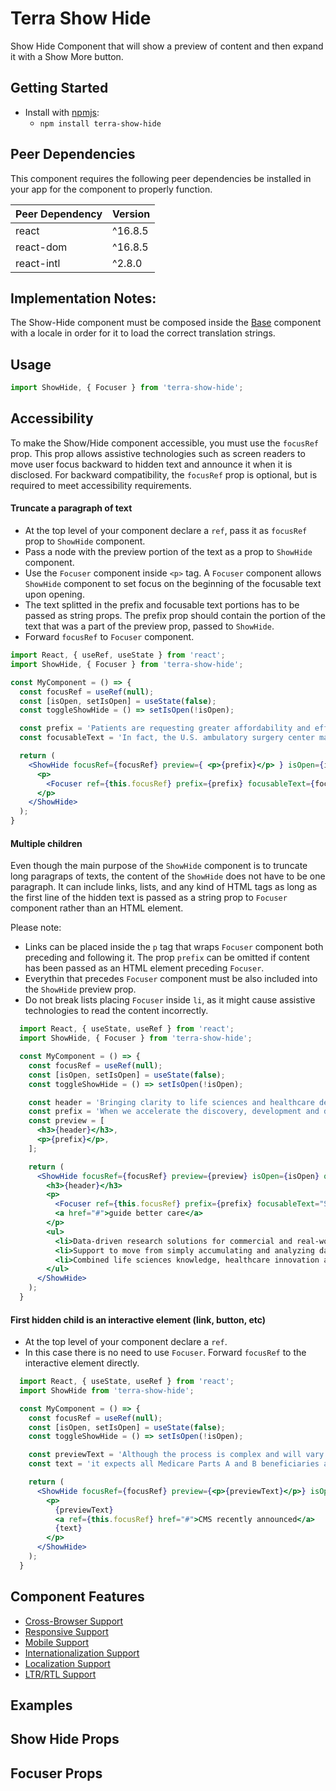 


<Badge />

# Terra Show Hide

Show Hide Component that will show a preview of content and then expand it with a Show More button.

## Getting Started

- Install with [npmjs](https://www.npmjs.com):
  - `npm install terra-show-hide`

<!-- AUTO-GENERATED-CONTENT:START Peer Dependencies -->
## Peer Dependencies

This component requires the following peer dependencies be installed in your app for the component to properly function.

| Peer Dependency | Version |
|-|-|
| react | ^16.8.5 |
| react-dom | ^16.8.5 |
| react-intl | ^2.8.0 |

<!-- AUTO-GENERATED-CONTENT:END -->

## Implementation Notes:

The Show-Hide component must be composed inside the [Base][1] component with a locale in order for it to load the correct translation strings.

[1]: https://engineering.cerner.com/terra-core/components/terra-base/base/base

## Usage

```jsx
import ShowHide, { Focuser } from 'terra-show-hide';
```

## Accessibility

<Notice variant="important" ariaLevel="3">

  To make the Show/Hide component accessible, you must use the `focusRef` prop. This prop allows assistive technologies such as screen readers to move user focus backward to hidden text and announce it when it is disclosed. For backward compatibility, the `focusRef` prop is optional, but is required to meet accessibility requirements.

</Notice>

#### Truncate a paragraph of text
  - At the top level of your component declare a `ref`, pass it as `focusRef` prop to `ShowHide` component. 
  - Pass a node with the preview portion of the text as a prop to `ShowHide` component.
  - Use the `Focuser` component inside `<p>` tag. A `Focuser` component allows `ShowHide` component to set focus on the beginning of the focusable text upon opening. 
  - The text splitted in the prefix and focusable text portions has to be passed as string props. The prefix prop should contain the portion of the text that was a part of the preview prop, passed to `ShowHide`.
  - Forward `focusRef` to `Focuser` component.

  ```jsx
  import React, { useRef, useState } from 'react';
  import ShowHide, { Focuser } from 'terra-show-hide';

  const MyComponent = () => {
    const focusRef = useRef(null);
    const [isOpen, setIsOpen] = useState(false);
    const toggleShowHide = () => setIsOpen(!isOpen);

    const prefix = 'Patients are requesting greater affordability and efficiency in healthcare. With procedures performed in an ambulatory surgery center costing up to 60% less compared to a hospital outpatient department (1), the demand for these facilities is increasing.';
    const focusableText = 'In fact, the U.S. ambulatory surgery center market is expected to see a 6.9 % compound annual growth rate, reaching $33 billion by 2028. (2) Cerner understands the urgency to grow in the ambulatory surgery center market while continuing to deliver excellent care. Healthcare IT products can help improve clinician efficiency and patient outcomes, as well as enhance communication and data exchange between ambulatory surgery center providers and patients. Read';

    return (
      <ShowHide focusRef={focusRef} preview={ <p>{prefix}</p> } isOpen={isOpen} onChange={toggleShowHide} >
        <p>
          <Focuser ref={this.focusRef} prefix={prefix} focusableText={focusableText} />
        </p>
      </ShowHide>
    );
  }
  ```

#### Multiple children
  Even though the main purpose of the `ShowHide` component is to truncate long paragraps of texts, the content of the `ShowHide` does not have to be one paragraph. It can include links, lists, and any kind of HTML tags as long as the first line of the hidden text is passed as a string prop to `Focuser` component rather than an HTML element.
  
Please note:
  - Links can be placed inside the `p` tag that wraps `Focuser` component both preceding and following it. The prop `prefix` can be omitted if content has been passed as an HTML element preceding `Focuser`.
  - Everythin that precedes `Focuser` component must be also included into the `ShowHide` preview prop.
  - Do not break lists placing `Focuser` inside `li`, as it might cause assistive technologies to read the content incorrectly.

  ```jsx
    import React, { useState, useRef } from 'react';
    import ShowHide, { Focuser } from 'terra-show-hide';

    const MyComponent = () => {
      const focusRef = useRef(null);
      const [isOpen, setIsOpen] = useState(false);
      const toggleShowHide = () => setIsOpen(!isOpen);

      const header = 'Bringing clarity to life sciences and healthcare decision-making ';
      const prefix = 'When we accelerate the discovery, development and deployment of life-enhancing insights and therapies, clinicians and patients benefit.';
      const preview = [
        <h3>{header}</h3>,
        <p>{prefix}</p>,
      ];

      return (
        <ShowHide focusRef={focusRef} preview={preview} isOpen={isOpen} onChange={toggleShowHide} >
          <h3>{header}</h3>
          <p>
            <Focuser ref={this.focusRef} prefix={prefix} focusableText="Several factors help bring clarity to life sciences, researchers and clinicians and " />
            <a href="#">guide better care</a>
          </p>
          <ul>
            <li>Data-driven research solutions for commercial and real-world evidence collaborators and health providers</li>
            <li>Support to move from simply accumulating and analyzing data to linking and generating deeper insights </li>
            <li>Combined life sciences knowledge, healthcare innovation and collaborative research expertise</li>
          </ul>
        </ShowHide>
      );
    }
  ```

#### First hidden child is an interactive element (link, button, etc)
  - At the top level of your component declare a `ref`.
  - In this case there is no need to use `Focuser`. Forward `focusRef` to the interactive element directly.

  ```jsx
    import React, { useState, useRef } from 'react';
    import ShowHide from 'terra-show-hide';

    const MyComponent = () => {
      const focusRef = useRef(null);
      const [isOpen, setIsOpen] = useState(false);
      const toggleShowHide = () => setIsOpen(!isOpen);

      const previewText = 'Although the process is complex and will vary greatly based on regional and economic factors, it’s clear that healthcare entities must start planning their transitions now.';
      const text = 'it expects all Medicare Parts A and B beneficiaries and most Medicaid beneficiaries to be in a value-based care relationship with accountability for quality and total cost of care by 2030.';

      return (
        <ShowHide focusRef={focusRef} preview={<p>{previewText}</p>} isOpen={isOpen} onChange={toggleShowHide} >
          <p>
            {previewText}
            <a ref={this.focusRef} href="#">CMS recently announced</a>
            {text}
          </p>
        </ShowHide>
      );
    }
  ```

## Component Features

* [Cross-Browser Support](https://engineering.cerner.com/terra-ui/about/terra-ui/component-standards#cross-browser-support)
* [Responsive Support](https://engineering.cerner.com/terra-ui/about/terra-ui/component-standards#responsive-support)
* [Mobile Support](https://engineering.cerner.com/terra-ui/about/terra-ui/component-standards#mobile-support)
* [Internationalization Support](https://engineering.cerner.com/terra-ui/about/terra-ui/component-standards#internationalization-i18n)
* [Localization Support](https://engineering.cerner.com/terra-ui/about/terra-ui/component-standards#internationalization-i18n)
* [LTR/RTL Support](https://engineering.cerner.com/terra-ui/about/terra-ui/component-standards#ltr--rtl)

## Examples
<DefaultShowHide title="Default ShowHide" />
<CustomButtonTextShowHide title="Custom Button Text ShowHide" />
<LinkShowHide title="ShowHide with a Link" />
<MultipleChildrenShowHide title="ShowHide with Multiple Children" />
<InitiallyOpenShowHide title="Initially Open ShowHide" />
<ButtonAlignCenterShowHide title="Button Align Center ShowHide" />
<ButtonAlignRightShowHide title="Button Align Right ShowHide" />
<NoPreviewShowHide title="No Preview ShowHide" />
<NoFocusRefShowHide title="No focusRef ShowHide (see Accessibility note for information about the focusRef prop)" />

## Show Hide Props
<ShowHidePropsTable />

## Focuser Props
<FocuserPropsTable />
